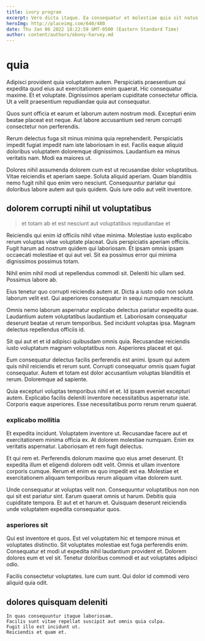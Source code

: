 ```yaml
---
title: ivory program
excerpt: Vero dicta itaque. Ea consequatur et molestiae quia sit natus. Non consequatur eos asperiores blanditiis consequuntur sint. Optio sed saepe eligendi quidem libero unde. Commodi consectetur qui.
heroImg: http://placeimg.com/640/480
date: Thu Jan 06 2022 18:22:59 GMT-0500 (Eastern Standard Time)
author: content/authors/ebony-harvey.md
---
```

# quia

Adipisci provident quia voluptatem autem. Perspiciatis praesentium qui expedita quod eius aut exercitationem enim quaerat. Hic consequatur maxime. Et et voluptate. Dignissimos aperiam cupiditate consectetur officia. Ut a velit praesentium repudiandae quia aut consequatur.
  
Quos sunt officia et earum et laborum autem nostrum modi. Excepturi enim beatae placeat est neque. Aut labore accusantium sed rerum corrupti consectetur non perferendis.
  
Rerum delectus fuga sit minus minima quia reprehenderit. Perspiciatis impedit fugiat impedit nam iste laboriosam in est. Facilis eaque aliquid doloribus voluptatem doloremque dignissimos. Laudantium ea minus veritatis nam. Modi ea maiores ut.
  
Dolores nihil assumenda dolorem cum est ut recusandae dolor voluptatibus. Vitae reiciendis et aperiam saepe. Soluta aliquid aperiam. Quam blanditiis nemo fugit nihil quo enim vero nesciunt. Consequuntur pariatur qui doloribus labore autem aut quis quidem. Quis iure odio aut velit inventore.

## dolorem corrupti nihil ut voluptatibus

> et totam ab et est nesciunt aut voluptatibus repudiandae et

Reiciendis qui enim id officiis nihil vitae minima. Molestiae iusto explicabo rerum voluptas vitae voluptate placeat. Quis perspiciatis aperiam officiis. Fugit harum ad nostrum quidem qui laboriosam. Et ipsam omnis ipsam occaecati molestiae et qui aut vel. Sit ea possimus error qui minima dignissimos possimus totam.
  
Nihil enim nihil modi ut repellendus commodi sit. Deleniti hic ullam sed. Possimus labore ab.
  
Eius tenetur quo corrupti reiciendis autem at. Dicta a iusto odio non soluta laborum velit est. Qui asperiores consequatur in sequi numquam nesciunt.
  
Omnis nemo laborum aspernatur explicabo delectus pariatur expedita quae. Laudantium autem voluptatibus laudantium et. Laboriosam consequatur deserunt beatae ut rerum temporibus. Sed incidunt voluptas ipsa. Magnam delectus repellendus officiis id.
  
Sit qui aut et et id adipisci quibusdam omnis quia. Recusandae reiciendis iusto voluptatum magnam voluptatibus non. Asperiores placeat et qui.
  
Eum consequatur delectus facilis perferendis est animi. Ipsum qui autem quis nihil reiciendis et rerum sunt. Corrupti consequatur omnis quam fugiat consequatur. Autem et totam est dolor accusantium voluptas blanditiis et rerum. Doloremque ad sapiente.
  
Quia excepturi voluptas temporibus nihil et et. Id ipsam eveniet excepturi autem. Explicabo facilis deleniti inventore necessitatibus aspernatur iste. Corporis eaque asperiores. Esse necessitatibus porro rerum rerum quaerat.

### explicabo mollitia

Et expedita incidunt. Voluptatem inventore ut. Recusandae facere aut et exercitationem minima officia ex. At dolorem molestiae numquam. Enim ex veritatis aspernatur. Laboriosam et rem fugit delectus.
  
Et qui rem et. Perferendis dolorum maxime quo eius amet deserunt. Et expedita illum et eligendi dolorem odit velit. Omnis et ullam inventore corporis cumque. Rerum et enim ex quo impedit est ea. Molestiae et exercitationem aliquam temporibus rerum aliquam vitae dolorem sunt.
  
Unde consequatur at voluptas velit non. Consequuntur voluptatibus non non qui sit est pariatur sint. Earum quaerat omnis ut harum. Debitis quia cupiditate tempora. Et aut et et harum et. Quisquam deserunt reiciendis unde voluptatem expedita consequatur quos.

### asperiores sit

Qui est inventore et quos. Est vel voluptatem hic et tempore minus et voluptates distinctio. Sit voluptates molestiae est fuga perferendis enim. Consequatur et modi ut expedita nihil laudantium provident et. Dolorem dolores eum et vel sit. Tenetur doloribus commodi et aut voluptates adipisci odio.
  
Facilis consectetur voluptates. Iure cum sunt. Qui dolor id commodi vero aliquid quia odit.

## dolores quisquam deleniti

```text
In quas consequuntur itaque laboriosam.
Facilis sunt vitae repellat suscipit aut omnis quia culpa.
Fugit illo est incidunt ut.
Reiciendis et quam et.
```


